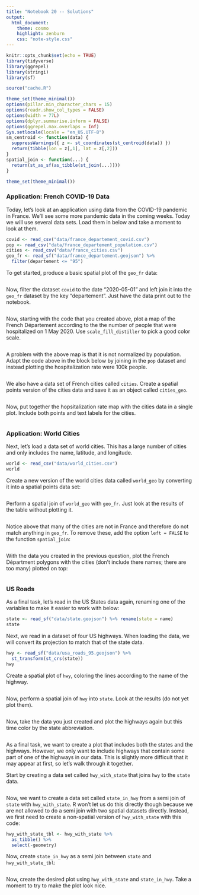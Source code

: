 ```yaml
---
title: "Notebook 20 -- Solutions"
output:
  html_document:
    theme: cosmo
    highlight: zenburn
    css: "note-style.css"
---
```


```r
knitr::opts_chunk$set(echo = TRUE)
library(tidyverse)
library(ggrepel)
library(stringi)
library(sf)

source("cache.R")

theme_set(theme_minimal())
options(pillar.min_character_chars = 15)
options(readr.show_col_types = FALSE)
options(width = 77L)
options(dplyr.summarise.inform = FALSE)
options(ggrepel.max.overlaps = Inf)
Sys.setlocale(locale = "en_US.UTF-8")
sm_centroid <- function(data) {
  suppressWarnings({ z <- st_coordinates(st_centroid(data)) })
  return(tibble(lon = z[,1], lat = z[,2]))
}
spatial_join <- function(...) {
  return(st_as_sf(as_tibble(st_join(...))))
}

theme_set(theme_minimal())
```

### Application: French COVID-19 Data

Today, let's look at an application using data from the COVID-19 pandemic in
France. We'll see some more pandemic data in the coming weeks. Today we will
use several data sets. Load them in below and take a moment to look at them.

```r
covid <- read_csv("data/france_departement_covid.csv")
pop <- read_csv("data/france_departement_population.csv")
cities <- read_csv("data/france_cities.csv")
geo_fr <- read_sf("data/france_departement.geojson") %>%
  filter(departement <= "95")
```

To get started, produce a basic spatial plot of the `geo_fr` data:

```r

```

Now, filter the dataset `covid` to the date "2020-05-01" and left join it into
the `geo_fr` dataset by the key "departement". Just have the data print out to
the notebook.

```r

```

Now, starting with the code that you created above, plot a map of the French
Département according to the the number of people that were hospitalized on
1 May 2020. Use `scale_fill_distiller` to pick a good color scale.

```r

```

A problem with the above map is that it is not normalized by population. Adapt
the code above in the block below by joining in the `pop` dataset and instead 
plotting the hospitalization rate were 100k people.

```r

```

We also have a data set of French cities called `cities`. Create a spatial
points version of the cities data and save it as an object called `cities_geo`.

```r

```

Now, put together the hopsitalization rate map with the cities data in a single
plot. Include both points and text labels for the cities. 

```r

```

### Application: World Cities

Next, let's load a data set of world cities. This has a large number of cities
and only includes the name, latitude, and longitude.

```r
world <- read_csv("data/world_cities.csv")
world
```

Create a new version of the world cities data called `world_geo` by converting
it into a spatial points data set:

```r

```

Perform a spatial join of `world_geo` with `geo_fr`. Just look at the results of
the table without plotting it.

```r

```

Notice above that many of the cities are not in France and therefore do not
match anything in `geo_fr`. To remove these, add the option `left = FALSE` to
the function `spatial_join`:

```r

```

With the data you created in the previous question, plot the French Départment
polygons with the cities (don't include there names; there are too many) plotted
on top:

```r

```

### US Roads

As a final task, let's read in the US States data again, renaming one of the
variables to make it easier to work with below:

```r
state <- read_sf("data/state.geojson") %>% rename(state = name)
state
```

Next, we read in a dataset of four US highways. When loading the data, we will
convert its projection to match that of the state data.

```r
hwy <- read_sf("data/usa_roads_95.geojson") %>%
  st_transform(st_crs(state)) 
hwy
```

Create a spatial plot of `hwy`, coloring the lines according to the name of
the highway.

```r

```

Now, perform a spatial join of `hwy` into `state`. Look at the results (do not
yet plot them).

```r

```

Now, take the data you just created and plot the highways again but this time
color by the state abbreviation.

```r

```

As a final task, we want to create a plot that includes both the states and the
highways. However, we only want to include highways that contain some part of
one of the highways in our data. This is slightly more difficult that it may
appear at first, so let's walk through it together.

Start by creating a data set called `hwy_with_state` that joins `hwy` to the
`state` data.

```r

```

Now, we want to create a data set called `state_in_hwy` from a semi join of
`state` with `hwy_with_state`. R won't let us do this directly though because
we are not allowed to do a semi join with two spatial datasets directly.
Instead, we first need to create a non-spatial version of `hwy_with_state`
with this code:

```r
hwy_with_state_tbl <- hwy_with_state %>%
  as_tibble() %>%
  select(-geometry)
```

Now, create `state_in_hwy` as a semi join between `state` and
`hwy_with_state_tbl`:

```r

```

Now, create the desired plot using `hwy_with_state` and `state_in_hwy`. Take
a moment to try to make the plot look nice.

```r

```


